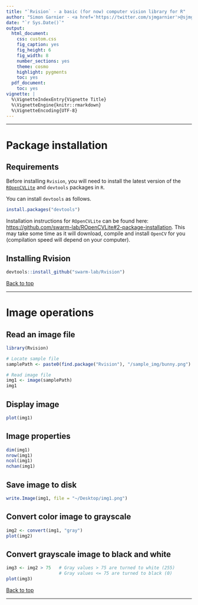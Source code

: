 ```yaml
---
title: "`Rvision` - a basic (for now) computer vision library for R"
author: "Simon Garnier - <a href='https://twitter.com/sjmgarnier'>@sjmgarnier</a>"
date: "`r Sys.Date()`"
output:
  html_document:
    css: custom.css
    fig_caption: yes
    fig_height: 6
    fig_width: 8
    number_sections: yes
    theme: cosmo
    highlight: pygments
    toc: yes
  pdf_document:
    toc: yes
vignette: |
  %\VignetteIndexEntry{Vignette Title} 
  %\VignetteEngine{knitr::rmarkdown} 
  %\VignetteEncoding{UTF-8}
---
```


---

# Package installation

## Requirements

Before installing `Rvision`, you will need to install the latest version of the
[`ROpenCVLite`](https://github.com/swarm-lab/ROpenCVLite) and `devtools` packages
in `R`. 

You can install `devtools` as follows. 

```r
install.packages("devtools")
```

Installation instructions for `ROpenCVLite` can be found here:
[https://github.com/swarm-lab/ROpenCVLite#2-package-installation](https://github.com/swarm-lab/ROpenCVLite#2-package-installation). 
This may take some time as it will download, compile and install `OpenCV` for 
you (compilation speed will depend on your computer).

## Installing Rvision

```r
devtools::install_github("swarm-lab/Rvision")
```

[Back to top]("#")

---

# Image operations

## Read an image file

```r
library(Rvision)

# Locate sample file
samplePath <- paste0(find.package("Rvision"), "/sample_img/bunny.png")

# Read image file
img1 <- image(samplePath)
img1
```

## Display image

```r
plot(img1)
```

## Image properties

```r
dim(img1)
nrow(img1)
ncol(img1)
nchan(img1)
```

## Save image to disk

```r
write.Image(img1, file = "~/Desktop/img1.png")
```

## Convert color image to grayscale

```r
img2 <- convert(img1, "gray")
plot(img2)
```

## Convert grayscale image to black and white

```r
img3 <- img2 > 75   # Gray values > 75 are turned to white (255)
                    # Gray values <= 75 are turned to black (0)
plot(img3)
```

[Back to top]("#")

---












